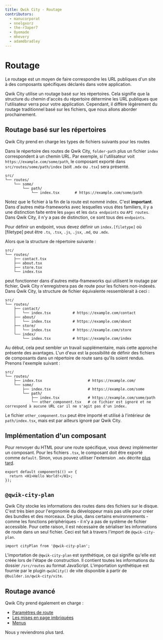 ```yaml
---
title: Qwik City - Routage
contributors:
  - manucorporat
  - nnelgxorz
  - the-r3aper7
  - Oyemade
  - mhevery
  - adamdbradley
---
```


# Routage

Le routage est un moyen de faire correspondre les URL publiques d'un site à des composants spécifiques déclarés dans votre application.

Qwik City utilise un routage basé sur les répertoires. Cela signifie que la structure du chemin d'accès du répertoire détermine les URL publiques que l'utilisateur verra pour votre application. Cependant, il diffère légèrement du routage traditionnel basé sur les fichiers, que nous allons aborder prochainement.

## Routage basé sur les répertoires

Qwik City prend en charge les types de fichiers suivants pour les routes

Dans le répertoire des routes de Qwik City, `folder-path` plus un fichier `index` correspondent à un chemin URL. Par exemple, si l'utilisateur voit `https://example.com/some/path`, le composant exporté dans `src/routes/some/path/index` (soit `.mdx` ou `.tsx`) sera présenté.

```
src/
└── routes/
    └── some/
        └── path/
            └── index.tsx       # https://example.com/some/path
```

Notez que le fichier à la fin de la route est nommé index. C'est **important**. Dans d'autres méta-frameworks avec lesquelles vous êtes familiers, il y a une distinction faite entre les `pages` et les `data endpoints` ou `API routes`. Dans Qwik City, il n'y a pas de distinction, ce sont tous des `endpoints`.

Pour définir un endpoint, vous devez définir un `index.[filetype]` où [filetype] peut être `.ts`, `.tsx`, `.js`, `.jsx`, `.md`, ou `.mdx`.

Alors que la structure de répertoire suivante :

```
src/
└── routes/
    ├── contact.tsx
    ├── about.tsx
    ├── store.tsx
    └── index.tsx
```

peut fonctionner dans d'autres méta-frameworks qui utilisent le routage par fichier, Qwik City n'enregistrera pas de route pour les fichiers non-indexés. Dans Qwik City, la structure de fichier équivalente ressemblerait à ceci :

```
src/
└── routes/
    ├── contact/
    │   └── index.tsx          # https://example.com/contact
    ├── about/
    │   └── index.tsx          # https://example.com/about
    ├── store/
    │   └── index.tsx          # https://example.com/store
    └── index/
        └── index.tsx          # https://example.com/index
```

Au début, cela peut sembler un travail supplémentaire, mais cette approche présente des avantages. L'un d'eux est la possibilité de définir des fichiers de composants dans un répertoire de route sans qu'ils soient rendus. Prenons l'exemple suivant :

```
src/
└── routes/
    ├── index.tsx                     # https://example.com/
    └── some/
        ├── index.tsx                 # https://example.com/some
        └── path/
            ├── index.tsx             # https://example.com/some/path
            └── other_component.tsx   # ce fichier est ignoré et ne correspond à aucune URL car il ne s'agit pas d'un index.
```

Le fichier `other_component.tsx` peut être importé et utilisé à l'intérieur de `path/index.tsx`, mais est par ailleurs ignoré par Qwik City.

## Implémentation d'un composant

Pour renvoyer du HTML pour une route spécifique, vous devez implémenter un composant. Pour les fichiers `.tsx`, le composant doit être exporté comme `default`. Sinon, vous pouvez utiliser l'extension `.mdx` décrite [plus tard](../../../qwikcity/content/mdx/index.mdx).

```tsx
export default component$(() => {
  return <H1>Hello World!</H1>;
});
```

## `@qwik-city-plan`

Qwik City stocke les informations des routes dans des fichiers sur le disque. C'est très bien pour l'ergonomie du développeur mais pas utile pour créer des bundles et des morceaux. De plus, dans certains environnements - comme les fonctions périphériques - il n'y a pas de système de fichier accessible. Pour cette raison, il est nécessaire de sérialiser les informations de route dans un seul fichier. Ceci est fait à travers l'import de `@qwik-city-plan`.

```tsx
import cityPlan from '@qwik-city-plan';
```

L'importation de `@qwik-city-plan` est synthétique, ce qui signifie qu'elle est créée lors de l'étape de construction. Il contient toutes les informations du dossier `/src/routes` au format JavaScript. L'importation synthétique est fournie par le plugin `qwikCity()` de vite disponible à partir de `@builder.io/qwik-city/vite`.

## Routage avancé

Qwik City prend également en charge :

- [Paramètres de route](/qwikcity/routing/route-parameters/index.mdx)
- [Les mises en page imbriquées](/qwikcity/layout/overview/index.mdx)
- [Menus](/qwikcity/content/menu/index.mdx)

Nous y reviendrons plus tard.
